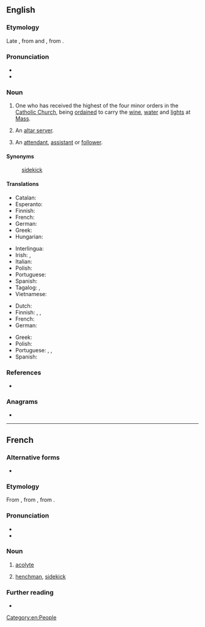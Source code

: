 ==English==
{{wikipedia}}

===Etymology===
Late {{der|en|enm|-}}, from {{der|en|fro|acolyt}} and {{der|en|LL.|acolythus}}, from {{der|en|grc|ἀκόλουθος||follower, attendant}}.

===Pronunciation===
* {{IPA|en|/ˈæ.kə.laɪt/}}
* {{audio|en|en-us-acolyte.ogg|Audio (US)}}

===Noun===
{{en-noun}}

# {{lb|en|Christianity}} One who has received the highest of the four minor orders in the [[Catholic Church]], being [[ordained]] to carry the [[wine]], [[water]] and [[lights]] at [[Mass]].
# {{lb|en|Christianity}} An [[altar server]].
# An [[attendant]], [[assistant]] or [[follower]].

====Synonyms====
: {{sense|assistant}} [[sidekick]]

====Translations====
{{trans-top|Catholic church: highest of the minor orders; ordained to carry wine, water and lights at the Mass}}
* Catalan: {{t+|ca|acòlit|m}}
* Esperanto: {{t|eo|akolito}}
* Finnish: {{t|fi|akolyytti}}
* French: {{t+|fr|acolyte}}
* German: {{t+|de|Akolyth|m}}
* Greek: {{t+|el|ακόλουθος|m|sc=Grek}}
* Hungarian: {{t|hu|akolitus}}
{{trans-mid}}
* Interlingua: {{t|ia|acolyto}}
* Irish: {{t|ga|acalaí|m}}, {{t|ga|túiseoir|m}}
* Italian: {{t+|it|accolito|m}}
* Polish: {{t+|pl|akolita|m}}
* Portuguese: {{t+|pt|acólito|m}}
* Spanish: {{t+|es|acólito |m}}
* Tagalog: {{t|tl|monasilyo}}, {{t|tl|munisilyo}}
* Vietnamese: {{t|vi|chú giúp lễ}}
{{trans-bottom}}

{{trans-top|in general: assistant}}
* Dutch: {{t+|nl|helper}}
* Finnish: {{t+|fi|apulainen}}, {{t+|fi|avustaja}}, {{t+|fi|apuri}}
* French: {{t+|fr|acolyte|m|f}}
* German: {{t+|de|Gehilfe|m}}
{{trans-mid}}
* Greek: {{t+|el|βοηθός|m|sc=Grek}}
* Polish: {{t+|pl|akolita|m}}
* Portuguese: {{t+|pt|acólito|m}}, {{t+|pt|assistente|m|f}}, {{t+|pt|ajudante|m|f}}
* Spanish: {{t+|es|ayudante|m|f}}
{{trans-bottom}}

===References===
* {{R:Online Etymology Dictionary}}

===Anagrams===
* {{anagrams|en|a=aceloty|cotylae}}

[[Category:en:People]]

----

==French==

===Alternative forms===
* {{alter|fr|acolythe||obsolete}}

===Etymology===
From {{inh|fr|fro|acolyt}}, from {{der|fr|la-ecc|acolytus}}, from {{der|fr|grc|ἀκόλουθος||follower, attendant}}.

===Pronunciation===
* {{fr-IPA}}
* {{audio|fr|Fr-acolyte.ogg|Audio}}

===Noun===
{{fr-noun|m}}

# {{lb|fr|religion}} [[#English|acolyte]]
# [[henchman]], [[sidekick]]

===Further reading===
* {{R:TLFi}}